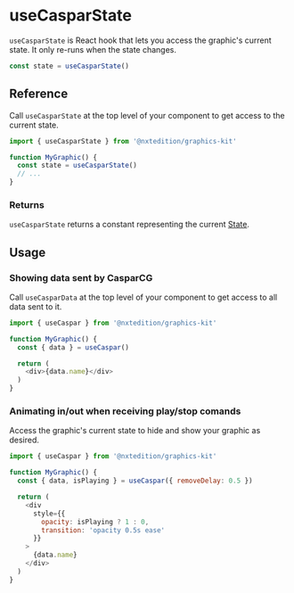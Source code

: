 # useCasparState

`useCasparState` is React hook that lets you access the graphic's current state. 
It only re-runs when the state changes.

```js
const state = useCasparState()
```

## Reference

Call `useCasparState` at the top level of your component to get access to the current state.

```js
import { useCasparState } from '@nxtedition/graphics-kit'

function MyGraphic() {
  const state = useCasparState()
  // ...
}
```
### Returns

`useCasparState` returns a constant representing the current [State](/docs/states).

## Usage

### Showing data sent by CasparCG

Call `useCasparData` at the top level of your component to get access to all data sent to it. 

```js
import { useCaspar } from '@nxtedition/graphics-kit'

function MyGraphic() {
  const { data } = useCaspar()

  return (
    <div>{data.name}</div>
  )
}
```

### Animating in/out when receiving play/stop comands

Access the graphic's current state to hide and show your graphic as desired.

```js
import { useCaspar } from '@nxtedition/graphics-kit'

function MyGraphic() {
  const { data, isPlaying } = useCaspar({ removeDelay: 0.5 })

  return (
    <div 
      style={{
        opacity: isPlaying ? 1 : 0,
        transition: 'opacity 0.5s ease'
      }}
    >
      {data.name}
    </div>
  )
}
```
